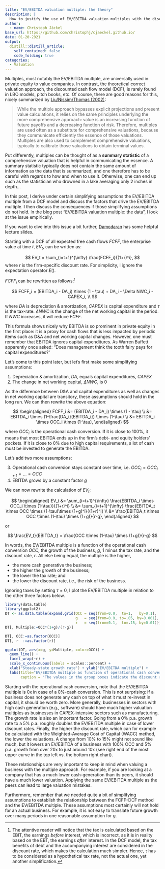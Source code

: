 ```yaml
---
title: "EV/EBITDA valuation multiple: the theory"
description: |
  How to justify the use of EV/EBITDA valuation multiples with the discounted cash flow model.
author:
  - name: Christoph Jäckel
base_url: https://github.com/christophj/cjaeckel.github.io/
date: 01-20-2021
output:
  distill::distill_article:
    self_contained: false
    code_folding: true
categories:
  - Valuation
---
```


Multiples, most notably the EV/EBITDA multiple, are universally used in private equity to value companies. In contrast, the theoretical correct valuation approach, the discounted cash flow model (DCF), is rarely found in LBO models, pitch books, etc. Of course, there are good reasons for this, nicely summarized by [Liu/Nissim/Thomas (2002)](https://onlinelibrary.wiley.com/doi/abs/10.1111/1475-679X.00042):

> While the multiple approach bypasses explicit projections and present value calculations, it relies on the same principles underlying the more comprehensive approach: value is an increasing function of future payoffs and a decreasing function of risk. Therefore, multiples are used often as a substitute for comprehensive valuations, because they communicate efficiently the essence of those valuations. Multiples are also used to complement comprehensive valuations, typically to calibrate those valuations to obtain terminal values.

Put differently, multiples can be thought of as a **summary statistic** of a comprehensive valuation that is helpful in communicating the essence. A summary statistic typically does not contain the same amount of information as the data that is summarized, and one therefore has to be careful with regards to how and when to use it. Otherwise, one can end up such as the statistician who drowned in a lake averaging only 2 inches in depth...

In this post, I derive under certain simplifying assumptions the EV/EBITDA multiple from a DCF model and discuss the factors that drive the EV/EBITDA multiple. I then discuss the consequences if those simplifying assumptions do not hold. In the blog post "EV/EBITDA valuation multiple: the data", I look at the issue empirically. 

<aside>
If you want to dive into this issue a bit further, [Damodaran](http://pages.stern.nyu.edu/~adamodar/pdfiles/country/relvalAIMR.pdf) has some helpful lecture slides.
</aside>

Starting with a DCF of all expected free cash flows $FCFF$, the enterprise value at time $t$, $EV_t$, can be written as:

$$ EV_t = \sum_{i=t+1}^{\infty} \frac{FCFF_i}{(1+r)^i}, $$
where $r$ is the firm-specific discount rate. For simplicity, I ignore the expectation operator $E()$.

$FCFF_i$ can be rewritten as follows:^[The attentive reader will notice that the tax is calculated based on the EBIT, the earnings *before* interest, which is incorrect, as it is in reality based on the EBT, the earnings *after* interest. In the DCF model, the tax benefits of debt and the accompanying interest are considered in the discount rate, which makes the calculation much simpler. Hence, $\tau$ has to be considered as a hypothetical tax rate, not the actual one, yet another simplification.]

$$ 
FCFF_i = (EBITDA_i - DA_i) \times (1 - \tau) + DA_i - \Delta NWC_i - CAPEX_i,  \\
$$

where $DA$ is depreciation & amortization, $CAPEX$ is capital expenditure and $\tau$ is the tax-rate. $\Delta NWC$ is the change of the net working capital in the period. If $NWC$ increases, it will reduce $FCFF$.

This formula shows nicely why EBITDA is so prominent in private equity in the first place: it is a proxy for cash flows that is less impacted by periodic items such as D&A and net working capital changes. However, one must remember that EBITDA ignores capital expenditures. As Warren Buffett apparently once  asked: "Does management think the tooth fairy pays for capital expenditures?"
 
Let's come to this point later, but let's first make some simplifying assumptions:

1. Depreciation & amortization, $DA$, equals capital expenditures, $CAPEX$ 
2. The change in net working capital, $\Delta NWC$, is 0

As the difference between D&A and capital expenditures as well as changes in net working capital are transitory, these assumptions should hold in the long run. We can then rewrite the above equation:

$$ 
\begin{aligned}
FCFF_i &= (EBITDA_i - DA_i) \times (1 - \tau) \\
       &= EBITDA_i \times (1-\frac{DA_i}{EBITDA_i}) \times (1-\tau) \\
       &= EBITDA_i \times OCC_i \times (1-\tau),
\end{aligned}
$$

where $OCC_i$ is the operational cash conversion. If it is close to 100%, it means that most EBITDA ends up in the firm's debt- and equity holders' pockets. If it is close to 0% due to high capital requirements, a lot of cash must be invested to generate the EBITDA.

Let's add two more assumptions:

3. Operational cash conversion stays constant over time, i.e. $OCC_i=OCC_{i+1}=...=OCC$
4. EBITDA grows by a constant factor $g$

We can now rewrite the calculation of $EV_t$:

$$
\begin{aligned}
EV_t &= \sum_{i=t+1}^{\infty} \frac{EBITDA_i \times OCC_i \times (1-\tau)}{(1+r)^i} \\
     &= \sum_{i=t+1}^{\infty} \frac{EBITDA_t \times OCC \times (1-\tau)\times (1+g)^i}{(1+r)^i} \\
     &= \frac{EBITDA_t  \times  OCC \times (1-\tau) \times (1+g)}{r-g},
\end{aligned}
$$

or

$$ \frac{EV_t}{EBITDA_t} = \frac{OCC \times (1-\tau) \times (1+g)}{r-g} $$

In words, the EV/EBITDA multiple is a function of the operational cash conversion $OCC$, the growth of the business, $g$, 1 minus the tax rate, and the discount rate, $r$. All else being equal, the multiple is the higher, 

- the more cash generative the business;
- the higher the growth of the business;
- the lower the tax rate; and
- the lower the discount rate, i.e., the risk of the business.

Ignoring taxes by setting $\tau=0$, I plot the EV/EBITDA multiple in relation to the other three factors below.

```r
library(data.table)
library(ggplot2)
DT <- as.data.table(expand.grid(OCC = seq(from=0.0,  to=1,   by=0.1),
                                g   = seq(from=0.0, to=.05, by=0.001),
                                r   = seq(from=0.1,  to=.15, by=0.01)))
DT[, Multiple:=OCC*(1+g)/(r-g)]

DT[, OCC:=as.factor(OCC)]
DT[, r  :=as.factor(r)]

ggplot(DT, aes(x=g, y=Multiple, color=OCC)) + 
  geom_line() +
  facet_wrap(~r) +
  scale_x_continuous(labels = scales::percent) +
  xlab("Steady-state growth rate") + ylab("EV/EBITDA multiple") + 
  labs(title="EV/EBITDA multiple as function of operational cash conversion (OCC),\n steady-state growth and discount rate",
       caption = "The values in the group boxes indicate the discount rate")
```

Starting with the operational cash conversion, note that the EV/EBITDA multiple is 0x in case of a 0%-cash conversion. This is not surprising: if a business does not generate any cash on top of what it must re-invest in capital, it should be worth zero. More generally, businesses in sectors with high cash generation (e.g., software) should have much higher valuation multiples as businesses in CAPEX-intensive sectors such as manufacturing. The growth rate is also an important factor. Going from a 0% p.a. growth rate to a 5% p.a. roughly doubles the EV/EBITDA multiple in case of lower discount rates. Finally, the higher the discount rate, which can for example be calculated with the Weighted-Average Cost of Capital (WACC) method, the lower the valuations. A change from 10% to 15% might not sound like much, but it lowers an EV/EBITDA of a business with 100% OCC and 5% p.a. growth from over 20x to just around 10x (see right end of the most upper curve in the top left vs. the bottom right chart).

These relationships are very important to keep in mind when valuing a business with the multiple approach. For example, if you are looking at a company that has a much lower cash-generation than its peers, it should have a much lower valuation. Applying the same EV/EBITDA multiple as the peers can lead to large valuation mistakes.

Furthermore, remember that we needed quite a bit of simplifying assumptions to establish the relationship between the FCFF-DCF method and the EV/EBITDA multiple. These assumptions most certainly will not hold for an actual business. For example, it is not easy to translate future growth over many periods in one reasonable assumption for $g$.